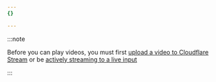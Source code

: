 ```yaml
---
{}

---
```


:::note


Before you can play videos, you must first [upload a video to Cloudflare Stream](/stream/uploading-videos/) or be [actively streaming to a live input](/stream/stream-live)


:::
